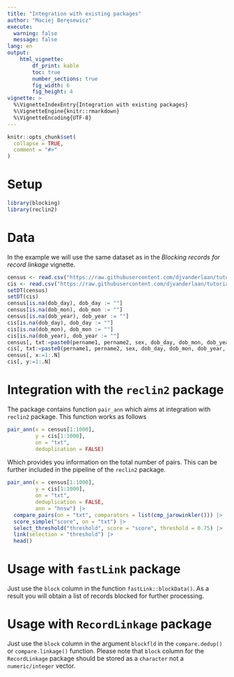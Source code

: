 ```yaml
---
title: "Integration with existing packages"
author: "Maciej Beręsewicz"
execute:
  warning: false
  message: false
lang: en
output: 
    html_vignette:
        df_print: kable
        toc: true
        number_sections: true
        fig_width: 6
        fig_height: 4
vignette: >
  %\VignetteIndexEntry{Integration with existing packages}
  %\VignetteEngine{knitr::rmarkdown}
  %\VignetteEncoding{UTF-8}
---
```

```r
knitr::opts_chunk$set(
  collapse = TRUE,
  comment = "#>"
)
```

# Setup

```r
library(blocking)
library(reclin2)
```

# Data

In the example we will use the same dataset as in the *Blocking records for record linkage* vignette.

```r
census <- read.csv("https://raw.githubusercontent.com/djvanderlaan/tutorial-reclin-uros2021/main/data/census.csv")
cis <- read.csv("https://raw.githubusercontent.com/djvanderlaan/tutorial-reclin-uros2021/main/data/cis.csv")
setDT(census)
setDT(cis)
census[is.na(dob_day), dob_day := ""]
census[is.na(dob_mon), dob_mon := ""]
census[is.na(dob_year), dob_year := ""]
cis[is.na(dob_day), dob_day := ""]
cis[is.na(dob_mon), dob_mon := ""]
cis[is.na(dob_year), dob_year := ""]
census[, txt:=paste0(pername1, pername2, sex, dob_day, dob_mon, dob_year, enumcap, enumpc)]
cis[, txt:=paste0(pername1, pername2, sex, dob_day, dob_mon, dob_year, enumcap, enumpc)]
census[, x:=1:.N]
cis[, y:=1:.N]
```

# Integration with the `reclin2` package

The package contains function `pair_ann` which aims at integration with `reclin2` package. This function works as follows

```r
pair_ann(x = census[1:1000], 
         y = cis[1:1000], 
         on = "txt", 
         deduplication = FALSE)
```

Which provides you information on the total number of pairs. This can be further included in the pipeline of the `reclin2` package.

```r
pair_ann(x = census[1:1000], 
         y = cis[1:1000], 
         on = "txt", 
         deduplication = FALSE,
         ann = "hnsw") |>
  compare_pairs(on = "txt", comparators = list(cmp_jarowinkler())) |>
  score_simple("score", on = "txt") |>
  select_threshold("threshold", score = "score", threshold = 0.75) |>
  link(selection = "threshold") |> 
  head()
```

# Usage with `fastLink` package

Just use the `block` column in the function `fastLink::blockData()`. As a result you will obtain a list of records blocked for further processing. 

# Usage with `RecordLinkage` package

Just use the `block` column in the argument `blockfld` in the `compare.dedup()` or `compare.linkage()` function. Please note that `block` column for the `RecordLinkage` package should be stored as a `character` not a `numeric/integer` vector.



